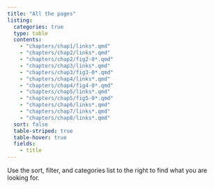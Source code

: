 ```yaml
---
title: "All the pages"
listing:
  categories: true
  type: table
  contents: 
    - "chapters/chap1/links*.qmd"
    - "chapters/chap2/links*.qmd"
    - "chapters/chap2/fig2-0*.qmd"
    - "chapters/chap3/links*.qmd"
    - "chapters/chap3/fig3-0*.qmd"
    - "chapters/chap4/links*.qmd"
    - "chapters/chap4/fig4-0*.qmd"
    - "chapters/chap5/links*.qmd"
    - "chapters/chap5/fig5-0*.qmd"
    - "chapters/chap6/links*.qmd"
    - "chapters/chap7/links*.qmd"
    - "chapters/chap8/links*.qmd"
  sort: false
  table-striped: true
  table-hover: true
  fields: 
    - title
---
```


Use the sort, filter, and categories list to the right to find what you are looking for.